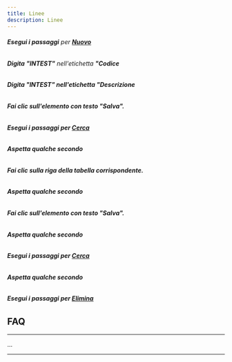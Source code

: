 ```yaml
---
title: Linee
description: Linee
---
```

###### **Esegui i passaggi** per **[Nuovo](Nuovo)**

###### **Digita** **"INTEST"** nell'etichetta **"Codice**

###### ****Digita** **"INTEST"** nell'etichetta **"Descrizione****

###### ******Fai clic** sull'elemento con **testo "Salva"**.****

###### ******Esegui i passaggi** per **[Cerca](Cerca)******

###### ******Aspetta** qualche secondo****

###### ******Fai clic** sulla **riga della tabella** corrispondente.****

###### ******Aspetta** qualche secondo****

###### ******Fai clic** sull'elemento con **testo "Salva"**.****

###### ******Aspetta** qualche secondo****

###### ******Esegui i passaggi** per **[Cerca](Cerca)******

###### ******Aspetta** qualche secondo****

###### ******Esegui i passaggi** per **[Elimina](Elimina)******

****FAQ****
-----------

****

...

****